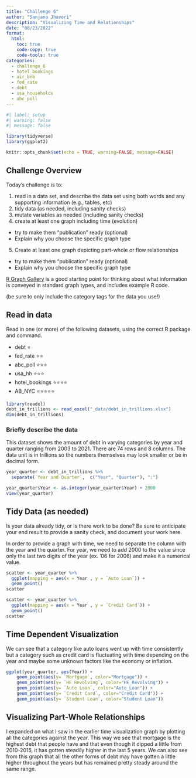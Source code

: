 ```yaml
---
title: "Challenge 6"
author: "Sanjana Jhaveri"
description: "Visualizing Time and Relationships"
date: "08/23/2022"
format:
  html:
    toc: true
    code-copy: true
    code-tools: true
categories:
  - challenge_6
  - hotel_bookings
  - air_bnb
  - fed_rate
  - debt
  - usa_households
  - abc_poll
---
```


```r
#| label: setup
#| warning: false
#| message: false

library(tidyverse)
library(ggplot2)

knitr::opts_chunk$set(echo = TRUE, warning=FALSE, message=FALSE)
```

## Challenge Overview

Today's challenge is to:

1)  read in a data set, and describe the data set using both words and any supporting information (e.g., tables, etc)
2)  tidy data (as needed, including sanity checks)
3)  mutate variables as needed (including sanity checks)
4)  create at least one graph including time (evolution)
   - try to make them "publication" ready (optional)
   - Explain why you choose the specific graph type
5)  Create at least one graph depicting part-whole or flow relationships
   - try to make them "publication" ready (optional)
   - Explain why you choose the specific graph type

[R Graph Gallery](https://r-graph-gallery.com/) is a good starting point for thinking about what information is conveyed in standard graph types, and includes example R code.

(be sure to only include the category tags for the data you use!)

## Read in data

Read in one (or more) of the following datasets, using the correct R package and command.

  - debt  ⭐
  - fed_rate ⭐⭐
  - abc_poll ⭐⭐⭐
  - usa_hh ⭐⭐⭐
  - hotel_bookings ⭐⭐⭐⭐
  - AB_NYC ⭐⭐⭐⭐⭐

  

```r
library(readxl)
debt_in_trillions <- read_excel("_data/debt_in_trillions.xlsx")
dim(debt_in_trillions)
```

### Briefly describe the data

This dataset shows the amount of debt in varying categories by year and quarter ranging from 2003 to 2021. There are 74 rows and 8 columns. The data unit is in trillions so the numbers themselves may look smaller or be in decimal form.

```r
year_quarter <- debt_in_trillions %>%
  separate(`Year and Quarter`,  c("Year", "Quarter"), ":")

year_quarter$Year <- as.integer(year_quarter$Year) + 2000
view(year_quarter)

```

## Tidy Data (as needed)

Is your data already tidy, or is there work to be done? Be sure to anticipate your end result to provide a sanity check, and document your work here.

In order to provide a graph with time, we need to separate the column with the year and the quarter. For year, we need to add 2000 to the value since only the last two digits of the year (ex. '06 for 2006) and make it a numerical value.


```r
scatter <- year_quarter %>%
  ggplot(mapping = aes(x = Year , y = `Auto Loan`)) +
  geom_point()
scatter
```
```r
scatter <- year_quarter %>%
  ggplot(mapping = aes(x = Year , y = `Credit Card`)) +
  geom_point()
scatter
```

## Time Dependent Visualization

We can see that a category like auto loans went up with time consistently but  a category such as credit card is fluctuating with time depending on the year and maybe some unknown factors like the economy or inflation.


```r
ggplot(year_quarter, aes(Year)) + 
    geom_point(aes(y= `Mortgage`, color="Mortgage")) +
    geom_point(aes(y= `HE Revolving`, color="HE_Revolving")) +
    geom_point(aes(y= `Auto Loan`, color="Auto_Loan")) +
    geom_point(aes(y= `Credit Card`, color="Credit Card")) +
    geom_point(aes(y= `Student Loan`, color="Student Loan"))
```

## Visualizing Part-Whole Relationships

I expanded on what I saw in the earlier time visualization graph by plotting all the categories against the year. This way we see that mortgage is the highest debt that people have and that even though it dipped a little from 2010-2015, it has gotten steadily higher in the last 5 years. We can also see from this graph that all the other forms of debt may have gotten a little higher throughout the years but has remained pretty steady around the same range.
